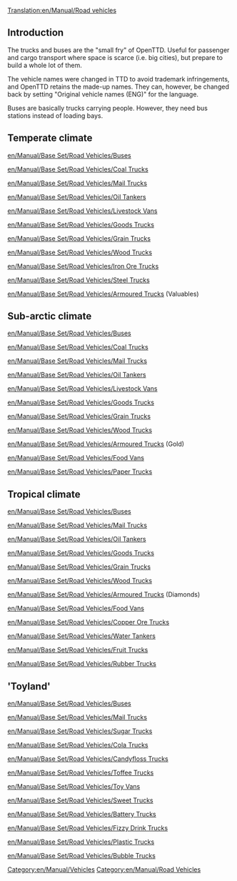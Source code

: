 [[Translation:en/Manual/Road vehicles]]
[[Category:en/Manual/Vehicles]][[Category:en/Manual/Road Vehicles]]
==Introduction==
The trucks and buses are the "small fry" of OpenTTD. Useful for passenger and cargo transport where space is scarce (i.e. big cities), but prepare to build a whole lot of them.

The vehicle names were changed in TTD to avoid trademark infringements, and OpenTTD retains the made-up names. They can, however, be changed back by setting "Original vehicle names (ENG)" for the language.

Buses are basically trucks carrying people. However, they need bus stations instead of loading bays.

==Temperate climate==

[[en/Manual/Base Set/Road Vehicles/Buses]]



[[en/Manual/Base Set/Road Vehicles/Coal Trucks]]

[[en/Manual/Base Set/Road Vehicles/Mail Trucks]]

[[en/Manual/Base Set/Road Vehicles/Oil Tankers]]

[[en/Manual/Base Set/Road Vehicles/Livestock Vans]]

[[en/Manual/Base Set/Road Vehicles/Goods Trucks]]

[[en/Manual/Base Set/Road Vehicles/Grain Trucks]]

[[en/Manual/Base Set/Road Vehicles/Wood Trucks]]

[[en/Manual/Base Set/Road Vehicles/Iron Ore Trucks]]

[[en/Manual/Base Set/Road Vehicles/Steel Trucks]]

[[en/Manual/Base Set/Road Vehicles/Armoured Trucks]] (Valuables)

==Sub-arctic climate==

[[en/Manual/Base Set/Road Vehicles/Buses]]



[[en/Manual/Base Set/Road Vehicles/Coal Trucks]]

[[en/Manual/Base Set/Road Vehicles/Mail Trucks]]

[[en/Manual/Base Set/Road Vehicles/Oil Tankers]]

[[en/Manual/Base Set/Road Vehicles/Livestock Vans]]

[[en/Manual/Base Set/Road Vehicles/Goods Trucks]]

[[en/Manual/Base Set/Road Vehicles/Grain Trucks]]

[[en/Manual/Base Set/Road Vehicles/Wood Trucks]]

[[en/Manual/Base Set/Road Vehicles/Armoured Trucks]] (Gold)

[[en/Manual/Base Set/Road Vehicles/Food Vans]]

[[en/Manual/Base Set/Road Vehicles/Paper Trucks]]

==Tropical climate==

[[en/Manual/Base Set/Road Vehicles/Buses]]



[[en/Manual/Base Set/Road Vehicles/Mail Trucks]]

[[en/Manual/Base Set/Road Vehicles/Oil Tankers]]

[[en/Manual/Base Set/Road Vehicles/Goods Trucks]]

[[en/Manual/Base Set/Road Vehicles/Grain Trucks]]

[[en/Manual/Base Set/Road Vehicles/Wood Trucks]]

[[en/Manual/Base Set/Road Vehicles/Armoured Trucks]] (Diamonds)

[[en/Manual/Base Set/Road Vehicles/Food Vans]]

[[en/Manual/Base Set/Road Vehicles/Copper Ore Trucks]]

[[en/Manual/Base Set/Road Vehicles/Water Tankers]]

[[en/Manual/Base Set/Road Vehicles/Fruit Trucks]]

[[en/Manual/Base Set/Road Vehicles/Rubber Trucks]]

=='Toyland'==

[[en/Manual/Base Set/Road Vehicles/Buses]]



[[en/Manual/Base Set/Road Vehicles/Mail Trucks]]

[[en/Manual/Base Set/Road Vehicles/Sugar Trucks]]

[[en/Manual/Base Set/Road Vehicles/Cola Trucks]]

[[en/Manual/Base Set/Road Vehicles/Candyfloss Trucks]]

[[en/Manual/Base Set/Road Vehicles/Toffee Trucks]]

[[en/Manual/Base Set/Road Vehicles/Toy Vans]]

[[en/Manual/Base Set/Road Vehicles/Sweet Trucks]]

[[en/Manual/Base Set/Road Vehicles/Battery Trucks]]

[[en/Manual/Base Set/Road Vehicles/Fizzy Drink Trucks]]

[[en/Manual/Base Set/Road Vehicles/Plastic Trucks]]

[[en/Manual/Base Set/Road Vehicles/Bubble Trucks]]